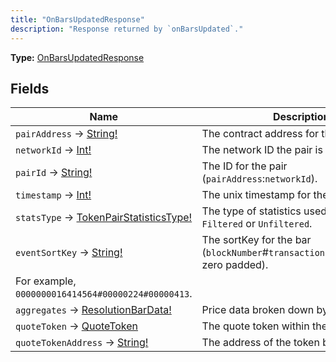 ```yaml
---
title: "OnBarsUpdatedResponse"
description: "Response returned by `onBarsUpdated`."
---
```


**Type:** [OnBarsUpdatedResponse](/api-reference/types/onbarsupdatedresponse)

## Fields

| Name | Description |
|------|-------------|
| `pairAddress` → [String!](/api-reference/types/string) | The contract address for the pair. |
| `networkId` → [Int!](/api-reference/types/int) | The network ID the pair is deployed on. |
| `pairId` → [String!](/api-reference/types/string) | The ID for the pair (`pairAddress`:`networkId`). |
| `timestamp` → [Int!](/api-reference/types/int) | The unix timestamp for the new bar. |
| `statsType` → [TokenPairStatisticsType!](/api-reference/types/tokenpairstatisticstype) | The type of statistics used. Can be `Filtered` or `Unfiltered`. |
| `eventSortKey` → [String!](/api-reference/types/string) | The sortKey for the bar (`blockNumber`#`transactionIndex`#`logIndex`, zero padded).
For example, `0000000016414564#00000224#00000413`. |
| `aggregates` → [ResolutionBarData!](/api-reference/types/resolutionbardata) | Price data broken down by resolution. |
| `quoteToken` → [QuoteToken](/api-reference/types/quotetoken) | The quote token within the pair. |
| `quoteTokenAddress` → [String!](/api-reference/types/string) | The address of the token being quoted |

